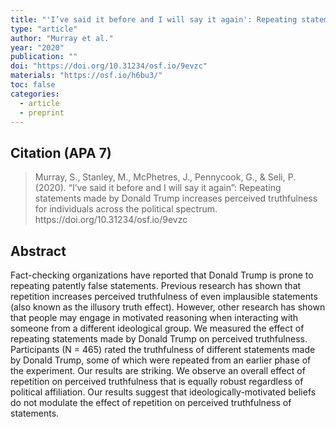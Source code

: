 ```yaml
---
title: "'I’ve said it before and I will say it again': Repeating statements made by Donald Trump increases perceived truthfulness for individuals across the political spectrum."
type: "article"
author: "Murray et al."
year: "2020"
publication: ""
doi: "https://doi.org/10.31234/osf.io/9evzc"
materials: "https://osf.io/h6bu3/"
toc: false
categories:
  - article
  - preprint
---
```


## Citation (APA 7)

> Murray, S., Stanley, M., McPhetres, J., Pennycook, G., & Seli, P. (2020). "I’ve said it before and I will say it again": Repeating statements made by Donald Trump increases perceived truthfulness for individuals across the political spectrum. https://doi.org/10.31234/osf.io/9evzc

## Abstract

Fact-checking organizations have reported that Donald Trump is prone to repeating patently false statements. Previous research has shown that repetition increases perceived truthfulness of even implausible statements (also known as the illusory truth effect). However, other research has shown that people may engage in motivated reasoning when interacting with someone from a different ideological group. We measured the effect of repeating statements made by Donald Trump on perceived truthfulness. Participants (N = 465) rated the truthfulness of different statements made by Donald Trump, some of which were repeated from an earlier phase of the experiment. Our results are striking. We observe an overall effect of repetition on perceived truthfulness that is equally robust regardless of political affiliation. Our results suggest that ideologically-motivated beliefs do not modulate the effect of repetition on perceived truthfulness of statements.